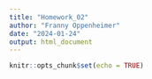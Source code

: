 ```yaml
---
title: "Homework_02"
author: "Franny Oppenheimer"
date: "2024-01-24"
output: html_document
---
```


```r
knitr::opts_chunk$set(echo = TRUE)
```
